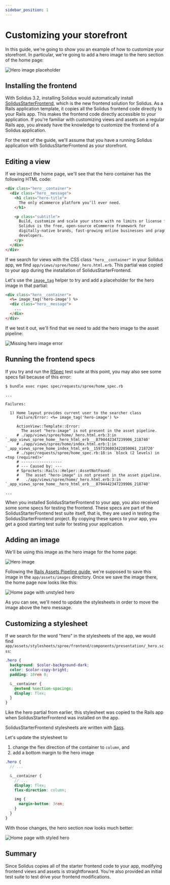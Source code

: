 ```yaml
---
sidebar_position: 1
---
```


# Customizing your storefront

In this guide, we're going to show you an example of how to customize your storefront. In
particular, we're going to add a hero image to the hero section of the home page:

![Hero image placeholder](/img/customizing-your-storefront/hero-image-placeholder.png)

## Installing the frontend

With Solidus 3.2, installing Solidus would automatically install [SolidusStarterFrontend][], which
is the new frontend solution for Solidus. As a Rails application template, it copies all the
Solidus frontend code directly to your Rails app. This makes the frontend code directly accessible
to your application. If you're familiar with customizing views and assets on a regular Rails app,
you already have the knowledge to customize the frontend of a Solidus application.

For the rest of the guide, we'll assume that you have a running Solidus application with
SolidusStarterFrontend as your storefront.

## Editing a view

If we inspect the home page, we'll see that the hero container has the following HTML code:

```html
<div class="hero__container">
  <div class="hero__message">
    <h1 class="hero-title">
      The only eCommerce platform you’ll ever need.
    </h1>

    <p class="subtitle">
      Build, customize and scale your store with no limits or license fees.
      Solidus is the free, open-source eCommerce framework for
      digitally-native brands, fast-growing online businesses and pragmatic
      developers.
    </p>
  </div>
</div>
```

If we search for views with the CSS class `"hero__container"` in your Solidus app, we find
`app/views/spree/home/_hero.html.erb`. This partial was copied to your app during the installation
of SolidusStarterFrontend.

Let's use the [`image_tag`][image_tag] helper to try and add a placeholder for the hero image in
that partial:

```html
<div class="hero__container">
  <%= image_tag('hero-image') %>
  <div class="hero__message">
    ...
  </div>
</div>
```

If we test it out, we'll find that we need to add the hero image to the asset pipeline:

![Missing hero image error](/img/customizing-your-storefront/missing-hero-image-error.png)

## Running the frontend specs

If you try and run the [RSpec][] test suite at this point, you may also see some specs fail because
of this error:

```
$ bundle exec rspec spec/requests/spree/home_spec.rb

...

Failures:

  1) Home layout provides current user to the searcher class
     Failure/Error: <%= image_tag('hero-image') %>

     ActionView::Template::Error:
       The asset "hero-image" is not present in the asset pipeline.
     # ./app/views/spree/home/_hero.html.erb:3:in `_app_views_spree_home__hero_html_erb___8794442347239906_218740'
     # ./app/views/spree/home/index.html.erb:1:in `_app_views_spree_home_index_html_erb__1597336803422850061_218720'
     # ./spec/requests/spree/home_spec.rb:18:in `block (2 levels) in <top (required)>'
     # ------------------
     # --- Caused by: ---
     # Sprockets::Rails::Helper::AssetNotFound:
     #   The asset "hero-image" is not present in the asset pipeline.
     #   ./app/views/spree/home/_hero.html.erb:3:in `_app_views_spree_home__hero_html_erb___8794442347239906_218740'

...

```

When you installed SolidusStarterFrontend to your app, you also received some some specs for testing
the frontend. These specs are part of the SolidusStarterFrontend test suite itself, that is, they
are used in testing the SolidusStarterFrontend project. By copying these specs to your app, you get
a good starting test suite for testing your application.

## Adding an image

We'll be using this image as the hero image for the home page:

![Hero image](/img/customizing-your-storefront/hero-image.png)

Following the [Rails Assets Pipeline guide][], we're supposed to save this image in the
`app/assets/images` directory. Once we save the image there, the home page now looks like this:

![Home page with unstyled hero](/img/customizing-your-storefront/home-page-with-unstyled-hero.png)

As you can see, we'll need to update the stylesheets in order to move the image above the hero
message.

## Customizing a stylesheet

If we search for the word "hero" in the stylesheets of the app, we would find
`app/assets/stylesheets/spree/frontend/components/presentation/_hero.scss`:

```scss
.hero {
  background: $color-background-dark;
  color: $color-copy-bright;
  padding: 10rem 0;

  &__container {
    @extend %section-spacings;
    display: flex;
  }
}
```

Like the hero partial from earlier, this stylesheet was copied to the Rails app when SolidusStarterFrontend was installed on the app.

SolidusStarterFrontend stylesheets are written with [Sass][].

Let's update the stylesheet to

1. change the flex direction of the container to `column`, and
2. add a bottom margin to the hero image

```scss
.hero {
  // ...

  &__container {
    // ...
    display: flex;
    flex-direction: column;

    img {
      margin-bottom: 3rem;
    }
  }
}
```

With those changes, the hero section now looks much better:

![Home page with styled hero](/img/customizing-your-storefront/home-page-with-styled-hero.png)

## Summary

Since Solidus copies all of the starter frontend code to your app, modifying frontend views and
assets is straightforward. You're also provided an initial test suite to test drive your frontend
modifications.

[image_tag]: https://api.rubyonrails.org/classes/ActionView/Helpers/AssetTagHelper.html#method-i-image_tag
[Rails Assets Pipeline guide]: https://guides.rubyonrails.org/asset_pipeline.html#coding-links-to-assets
[RSpec]: https://rspec.info
[Sass]: https://sass-lang.com
[SolidusStarterFrontend]: https://github.com/solidusio/solidus_starter_frontend
